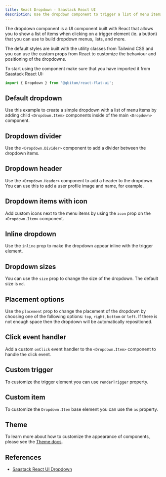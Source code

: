 ```yaml
---
title: React Dropdown - Saastack React UI
description: Use the dropdown component to trigger a list of menu items when clicking on an element such as a button or link based on multiple styles, sizes, and placements with React
---
```


The dropdown component is a UI component built with React that allows you to show a list of items when clicking on a trigger element (ie. a button) that you can use to build dropdown menus, lists, and more.

The default styles are built with the utility classes from Tailwind CSS and you can use the custom props from React to customize the behaviour and positioning of the dropdowns.

To start using the component make sure that you have imported it from Saastack React UI:

```jsx
import { Dropdown } from '@qbitum/react-flat-ui';
```

## Default dropdown

Use this example to create a simple dropdown with a list of menu items by adding child `<Dropdown.Item>` components inside of the main `<Dropdown>` component.

<Example name="dropdown.root" />

## Dropdown divider

Use the `<Dropdown.Divider>` component to add a divider between the dropdown items.

<Example name="dropdown.divider" />

## Dropdown header

Use the `<Dropdown.Header>` component to add a header to the dropdown. You can use this to add a user profile image and name, for example.

<Example name="dropdown.header" />

## Dropdown items with icon

Add custom icons next to the menu items by using the `icon` prop on the `<Dropdown.Item>` component.

<Example name="dropdown.itemsWithIcon" />

## Inline dropdown

Use the `inline` prop to make the dropdown appear inline with the trigger element.

<Example name="dropdown.inline" />

## Dropdown sizes

You can use the `size` prop to change the size of the dropdown. The default size is `md`.

<Example name="dropdown.sizes" />

## Placement options

Use the `placement` prop to change the placement of the dropdown by choosing one of the following options: `top`, `right`, `bottom` or `left`. If there is not enough space then the dropdown will be automatically repositioned.

<Example name="dropdown.placement" />

## Click event handler

Add a custom `onClick` event handler to the `<Dropdown.Item>` component to handle the click event.

<Example name="dropdown.events" />

## Custom trigger

To customize the trigger element you can use `renderTrigger` property.

<Example name="dropdown.customTrigger" />

## Custom item

To customize the `Dropdown.Item` base element you can use the `as` property.

<Example name="dropdown.customItem" />

## Theme

To learn more about how to customize the appearance of components, please see the [Theme docs](/docs/customize/theme).

<Theme name="dropdown" />

## References

- [Saastack React UI Dropdown](https://flowbite.com/docs/components/dropdowns/)
